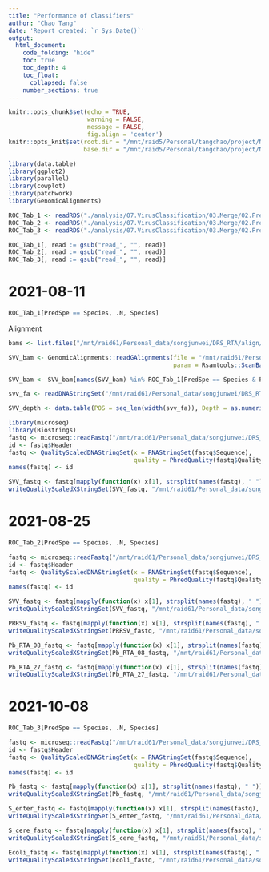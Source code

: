 ```yaml
---
title: "Performance of classifiers"
author: "Chao Tang"
date: 'Report created: `r Sys.Date()`'
output: 
  html_document: 
    code_folding: "hide"
    toc: true
    toc_depth: 4
    toc_float: 
      collapsed: false
    number_sections: true
---
```


```r
knitr::opts_chunk$set(echo = TRUE, 
                      warning = FALSE, 
                      message = FALSE, 
                      fig.align = 'center')
knitr::opts_knit$set(root.dir = "/mnt/raid5/Personal/tangchao/project/Nanopore/BarcodeDecomplex", 
                     base.dir = "/mnt/raid5/Personal/tangchao/project/Nanopore/BarcodeDecomplex")
```

```r
library(data.table)
library(ggplot2)
library(parallel)
library(cowplot)
library(patchwork)
library(GenomicAlignments)
```

```r
ROC_Tab_1 <- readRDS("./analysis/07.VirusClassification/03.Merge/02.Prediction/Prediction_Table_20210811.Rds")
ROC_Tab_2 <- readRDS("./analysis/07.VirusClassification/03.Merge/02.Prediction/Prediction_Table_20210825.Rds")
ROC_Tab_3 <- readRDS("./analysis/07.VirusClassification/03.Merge/02.Prediction/Prediction_Table_20211008.Rds")

ROC_Tab_1[, read := gsub("read_", "", read)]
ROC_Tab_2[, read := gsub("read_", "", read)]
ROC_Tab_3[, read := gsub("read_", "", read)]
```

# 2021-08-11

```r
ROC_Tab_1[PredSpe == Species, .N, Species]
```

Alignment

```r
bams <- list.files("/mnt/raid61/Personal_data/songjunwei/DRS_RTA/align/batch1", "bam", full.names = TRUE)
```

```r
SVV_bam <- GenomicAlignments::readGAlignments(file = "/mnt/raid61/Personal_data/songjunwei/DRS_RTA/align/batch1/align_SVV.bam", 
                                              param = Rsamtools::ScanBamParam(what = c("qname", "flag", "mapq", "seq")), use.names = TRUE)

SVV_bam <- SVV_bam[names(SVV_bam) %in% ROC_Tab_1[PredSpe == Species & PredSpe == "SVV", read]]
```

```r
svv_fa <- readDNAStringSet("/mnt/raid61/Personal_data/songjunwei/DRS_RTA/ref/SVV.fasta")
```

```r
SVV_depth <- data.table(POS = seq_len(width(svv_fa)), Depth = as.numeric(coverage(SVV_bam)[[1]]))
```

```r
library(microseq)
library(Biostrings)
fastq <- microseq::readFastq("/mnt/raid61/Personal_data/songjunwei/DRS_RTA/batch1/guppy/DRS_hac.fastq")
id <- fastq$Header
fastq <- QualityScaledDNAStringSet(x = RNAStringSet(fastq$Sequence), 
                                   quality = PhredQuality(fastq$Quality))
names(fastq) <- id
```

```r
SVV_fastq <- fastq[mapply(function(x) x[1], strsplit(names(fastq), " ")) %in% ROC_Tab_1[PredSpe == Species & PredSpe == "SVV", read]]
writeQualityScaledXStringSet(SVV_fastq, "/mnt/raid61/Personal_data/songjunwei/DRS_RTA/00Split/batch1/SVV.fastq.gz", compress = TRUE)
```


# 2021-08-25

```r
ROC_Tab_2[PredSpe == Species, .N, Species]
```

```r
fastq <- microseq::readFastq("/mnt/raid61/Personal_data/songjunwei/DRS_RTA/batch2_fq/DRS_virus2.fastq")
id <- fastq$Header
fastq <- QualityScaledDNAStringSet(x = RNAStringSet(fastq$Sequence), 
                                   quality = PhredQuality(fastq$Quality))
names(fastq) <- id
```

```r
SVV_fastq <- fastq[mapply(function(x) x[1], strsplit(names(fastq), " ")) %in% ROC_Tab_2[PredSpe == Species & PredSpe == "SVV", read]]
writeQualityScaledXStringSet(SVV_fastq, "/mnt/raid61/Personal_data/songjunwei/DRS_RTA/00Split/batch2/SVV.fastq.gz", compress = TRUE)
```

```r
PRRSV_fastq <- fastq[mapply(function(x) x[1], strsplit(names(fastq), " ")) %in% ROC_Tab_2[PredSpe == Species & PredSpe == "PRRSV", read]]
writeQualityScaledXStringSet(PRRSV_fastq, "/mnt/raid61/Personal_data/songjunwei/DRS_RTA/00Split/batch2/PRRSV.fastq.gz", compress = TRUE)
```

```r
Pb_RTA_08_fastq <- fastq[mapply(function(x) x[1], strsplit(names(fastq), " ")) %in% ROC_Tab_2[PredSpe == Species & PredSpe == "PbergheiANKA" & pred == "RTA-08", read]]
writeQualityScaledXStringSet(Pb_RTA_08_fastq, "/mnt/raid61/Personal_data/songjunwei/DRS_RTA/00Split/batch2/Pb_RTA_08.fastq.gz", compress = TRUE)
```

```r
Pb_RTA_27_fastq <- fastq[mapply(function(x) x[1], strsplit(names(fastq), " ")) %in% ROC_Tab_2[PredSpe == Species & PredSpe == "PbergheiANKA" & pred == "RTA-27", read]]
writeQualityScaledXStringSet(Pb_RTA_27_fastq, "/mnt/raid61/Personal_data/songjunwei/DRS_RTA/00Split/batch2/Pb_RTA_27.fastq.gz", compress = TRUE)
```

# 2021-10-08

```r
ROC_Tab_3[PredSpe == Species, .N, Species]
```

```r
fastq <- microseq::readFastq("/mnt/raid61/Personal_data/songjunwei/DRS_RTA/batch3_fq/DRS_multi3_6sample.fastq")
id <- fastq$Header
fastq <- QualityScaledDNAStringSet(x = RNAStringSet(fastq$Sequence), 
                                   quality = PhredQuality(fastq$Quality))
names(fastq) <- id
```

```r
Pb_fastq <- fastq[mapply(function(x) x[1], strsplit(names(fastq), " ")) %in% ROC_Tab_3[PredSpe == Species & PredSpe == "PbergheiANKA", read]]
writeQualityScaledXStringSet(Pb_fastq, "/mnt/raid61/Personal_data/songjunwei/DRS_RTA/00Split/batch3/Pb.fastq.gz", compress = TRUE)
```

```r
S_enter_fastq <- fastq[mapply(function(x) x[1], strsplit(names(fastq), " ")) %in% ROC_Tab_3[PredSpe == Species & PredSpe == "S_enter", read]]
writeQualityScaledXStringSet(S_enter_fastq, "/mnt/raid61/Personal_data/songjunwei/DRS_RTA/00Split/batch3/S_enter.fastq.gz", compress = TRUE)
```

```r
S_cere_fastq <- fastq[mapply(function(x) x[1], strsplit(names(fastq), " ")) %in% ROC_Tab_3[PredSpe == Species & PredSpe == "S_cere", read]]
writeQualityScaledXStringSet(S_cere_fastq, "/mnt/raid61/Personal_data/songjunwei/DRS_RTA/00Split/batch3/S_cere.fastq.gz", compress = TRUE)
```

```r
Ecoli_fastq <- fastq[mapply(function(x) x[1], strsplit(names(fastq), " ")) %in% ROC_Tab_3[PredSpe == Species & PredSpe == "Ecoli", read]]
writeQualityScaledXStringSet(Ecoli_fastq, "/mnt/raid61/Personal_data/songjunwei/DRS_RTA/00Split/batch3/Ecoli.fastq.gz", compress = TRUE)
```